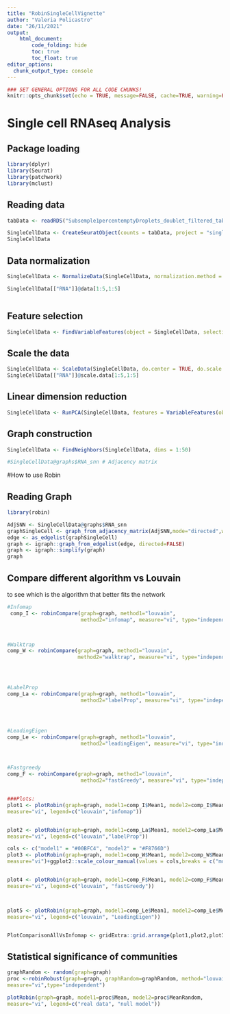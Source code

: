 ```yaml
---
title: "RobinSingleCellVignette"
author: "Valeria Policastro"
date: "26/11/2021"
output: 
    html_document:
        code_folding: hide
        toc: true
        toc_float: true
editor_options: 
  chunk_output_type: console
---
```


```r
### SET GENERAL OPTIONS FOR ALL CODE CHUNKS!
knitr::opts_chunk$set(echo = TRUE, message=FALSE, cache=TRUE, warning=FALSE)
```

# Single cell RNAseq Analysis

## Package loading 
```r

library(dplyr)
library(Seurat)
library(patchwork)
library(mclust)

```

## Reading data 
```r
tabData <- readRDS("Subsemple1percentemptyDroplets_doublet_filtered_tabulamuris_mtx.rds")

SingleCellData <- CreateSeuratObject(counts = tabData, project = "singleCell", min.cells = round(dim(tabData)[2]*5/100), min.features = 0)
SingleCellData 
```

## Data normalization
```r

SingleCellData <- NormalizeData(SingleCellData, normalization.method = "LogNormalize", scale.factor = 10000)

SingleCellData[["RNA"]]@data[1:5,1:5]



```


## Feature selection
```r

SingleCellData <- FindVariableFeatures(object = SingleCellData, selection.method="vst", nfeatures = 2000)

```


## Scale the data
```r
SingleCellData <- ScaleData(SingleCellData, do.center = TRUE, do.scale = TRUE)
SingleCellData[["RNA"]]@scale.data[1:5,1:5]


```

## Linear dimension reduction
```r
SingleCellData <- RunPCA(SingleCellData, features = VariableFeatures(object = SingleCellData))

```


## Graph construction
```r

SingleCellData <- FindNeighbors(SingleCellData, dims = 1:50) 

#SingleCellData@graphs$RNA_snn # Adjacency matrix
```


#How to use Robin

## Reading Graph
```r
library(robin)

AdjSNN <- SingleCellData@graphs$RNA_snn
graphSingleCell <- graph_from_adjacency_matrix(AdjSNN,mode="directed",weighted = TRUE,add.colnames = "NA",diag=FALSE)
edge <- as_edgelist(graphSingleCell)
graph <- igraph::graph_from_edgelist(edge, directed=FALSE)
graph <- igraph::simplify(graph)
graph

```



## Compare different algorithm vs Louvain
to see which is the algorithm that better fits the network
```r
#Infomap
 comp_I <- robinCompare(graph=graph, method1="louvain",
                        method2="infomap", measure="vi", type="independent")
 


#Walktrap
comp_W <- robinCompare(graph=graph, method1="louvain",
                       method2="walktrap", measure="vi", type="independent")




#LabelProp
comp_La <- robinCompare(graph=graph, method1="louvain",
                        method2="labelProp", measure="vi", type="independent",verbose=TRUE)




#LeadingEigen
comp_Le <- robinCompare(graph=graph, method1="louvain",
                        method2="leadingEigen", measure="vi", type="independent",verbose=TRUE)



#Fastgreedy
comp_F <- robinCompare(graph=graph, method1="louvain",
                        method2="fastGreedy", measure="vi", type="independent",verbose=TRUE)


###Plots:
plot1 <- plotRobin(graph=graph, model1=comp_I$Mean1, model2=comp_I$Mean2,
measure="vi", legend=c("louvain","infomap"))


plot2 <- plotRobin(graph=graph, model1=comp_La$Mean1, model2=comp_La$Mean2,
measure="vi", legend=c("louvain","labelProp"))

cols <- c("model1" = "#00BFC4", "model2" = "#F8766D") 
plot3 <- plotRobin(graph=graph, model1=comp_W$Mean1, model2=comp_W$Mean2,
measure="vi")+ggplot2::scale_colour_manual(values = cols,breaks = c("model1", "model2"), labels=c("louvain", "walktrap"))


plot4 <- plotRobin(graph=graph, model1=comp_F$Mean1, model2=comp_F$Mean2,
measure="vi", legend=c("louvain", "fastGreedy"))



plot5 <- plotRobin(graph=graph, model1=comp_Le$Mean1, model2=comp_Le$Mean2,
measure="vi", legend=c("louvain", "LeadingEigen"))


PlotComparisonAllVsInfomap <- gridExtra::grid.arrange(plot1,plot2,plot3,plot4,plot5,ncol=2)


```

## Statistical significance of communities
```r
graphRandom <- random(graph=graph)
proc <-robinRobust(graph=graph, graphRandom=graphRandom, method="louvain",
measure="vi",type="independent")

plotRobin(graph=graph, model1=proc$Mean, model2=proc$MeanRandom,
measure="vi", legend=c("real data", "null model"))
```

